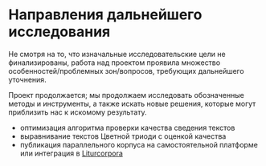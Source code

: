 # Направления дальнейшего исследования

Не смотря на то, что изначальные исследовательские цели не финализированы, работа над проектом проявила множество особенностей/проблемных зон/вопросов, требующих дальнейшего уточнения.

Проект продолжается; мы продолжаем исследовать обозначенные методы и инструменты, а также искать новые решения, которые могут приблизить нас к искомому результату.

- оптимизация алгоритма проверки качества сведения текстов
- выравнивание текстов Цветной триоди с оценкой качества
- публикация параллельного корпуса на самостоятельной платформе или интеграция в [Liturcorpora](https://liturcorpora.ru/) 